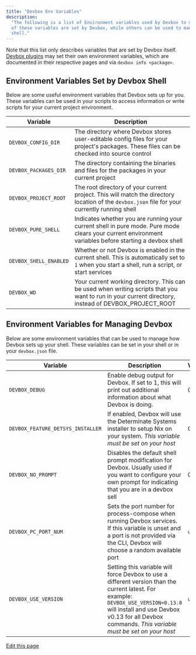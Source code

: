```yaml
---
title: "Devbox Env Variables"
description:
  "The following is a list of Environment variables used by Devbox to manage your environment. Some
  of these variables are set by Devbox, while others can be used to manage how Devbox sets up your
  shell."
---
```


Note that this list only describes variables that are set by Devbox itself.
[Devbox plugins](/docs/devbox/guides/plugins/) may set their own environment variables, which are
documented in their respective pages and via `devbox info <package>`.

## Environment Variables Set by Devbox Shell[​](#environment-variables-set-by-devbox-shell "Direct link to Environment Variables Set by Devbox Shell")

Below are some useful environment variables that Devbox sets up for you. These variables can be used
in your scripts to access information or write scripts for your current project environment.

| Variable               | Description                                                                                                                                           |
| ---------------------- | ----------------------------------------------------------------------------------------------------------------------------------------------------- |
| `DEVBOX_CONFIG_DIR`    | The directory where Devbox stores user-editable config files for your project's packages. These files can be checked into source control              |
| `DEVBOX_PACKAGES_DIR`  | The directory containing the binaries and files for the packages in your current project                                                              |
| `DEVBOX_PROJECT_ROOT`  | The root directory of your current project. This will match the directory location of the `devbox.json` file for your currently running shell         |
| `DEVBOX_PURE_SHELL`    | Indicates whether you are running your current shell in pure mode. Pure mode clears your current environment variables before starting a devbox shell |
| `DEVBOX_SHELL_ENABLED` | Whether or not Devbox is enabled in the current shell. This is automatically set to `1` when you start a shell, run a script, or start services       |
| `DEVBOX_WD`            | Your current working directory. This can be used when writing scripts that you want to run in your current directory, instead of DEVBOX_PROJECT_ROOT  |

## Environment Variables for Managing Devbox[​](#environment-variables-for-managing-devbox "Direct link to Environment Variables for Managing Devbox")

Below are some environment variables that can be used to manage how Devbox sets up your shell. These
variables can be set in your shell or in your `devbox.json` file.

| Variable                          | Description                                                                                                                                                                                                                              | Value   |
| --------------------------------- | ---------------------------------------------------------------------------------------------------------------------------------------------------------------------------------------------------------------------------------------- | ------- |
| `DEVBOX_DEBUG`                    | Enable debug output for Devbox. If set to 1, this will print out additional information about what Devbox is doing.                                                                                                                      | 0       |
| `DEVBOX_FEATURE_DETSYS_INSTALLER` | If enabled, Devbox will use the Determinate Systems installer to setup Nix on your system. _This variable must be set on your host_                                                                                                      | 0       |
| `DEVBOX_NO_PROMPT`                | Disables the default shell prompt modification for Devbox. Usually used if you want to configure your own prompt for indicating that you are in a devbox sell                                                                            | 0       |
| `DEVBOX_PC_PORT_NUM`              | Sets the port number for process-compose when running Devbox services. If this variable is unset and a port is not provided via the CLI, Devbox will choose a random available port                                                      | `unset` |
| `DEVBOX_USE_VERSION`              | Setting this variable will force Devbox to use a different version than the current latest. For example: `DEVBOX_USE_VERSION=0.13.0` will install and use Devbox v0.13 for all Devbox commands. _This variable must be set on your host_ | `unset` |

[Edit this page](https://github.com/jetify-com/devbox/tree/main/docs/app/docs/env-variables.md)
